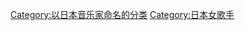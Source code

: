 {{catmore}}
{{commons cat|宇多田光}}

{{DEFAULTSORT:Utada Hikaru}}
[[Category:以日本音乐家命名的分类|Category:以日本音乐家命名的分类]]
[[Category:日本女歌手|Category:日本女歌手]]